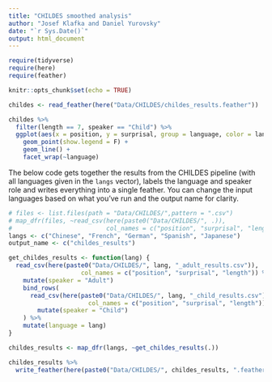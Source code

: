 ```yaml
---
title: "CHILDES smoothed analysis"
author: "Josef Klafka and Daniel Yurovsky"
date: "`r Sys.Date()`"
output: html_document
---
```


```r
require(tidyverse)
require(here)
require(feather)

knitr::opts_chunk$set(echo = TRUE)
```

```r
childes <- read_feather(here("Data/CHILDES/childes_results.feather"))

childes %>%
  filter(length == 7, speaker == "Child") %>%
  ggplot(aes(x = position, y = surprisal, group = language, color = language)) + 
    geom_point(show.legend = F) + 
    geom_line() + 
    facet_wrap(~language)

```


The below code gets together the results from the CHILDES pipeline (with all languages given in the `langs` vector), labels the language and speaker role and writes everything into a single feather. You can change the input languages based on what you've run and the output name for clarity. 
```r
# files <- list.files(path = "Data/CHILDES/",pattern = ".csv")
# map_dfr(files, ~read_csv(here(paste0("Data/CHILDES/", .)), 
#                          col_names = c("position", "surprisal", "length")))
langs <- c("Chinese", "French", "German", "Spanish", "Japanese")
output_name <- c("childes_results")

get_childes_results <- function(lang) {
  read_csv(here(paste0("Data/CHILDES/", lang, "_adult_results.csv")),
                    col_names = c("position", "surprisal", "length")) %>%
    mutate(speaker = "Adult")
    bind_rows(
      read_csv(here(paste0("Data/CHILDES/", lang, "_child_results.csv")),
                      col_names = c("position", "surprisal", "length")) %>%
        mutate(speaker = "Child")
    ) %>%
    mutate(language = lang)
}

childes_results <- map_dfr(langs, ~get_childes_results(.))

childes_results %>% 
  write_feather(here(paste0("Data/CHILDES/", childes_results, ".feather")))
```